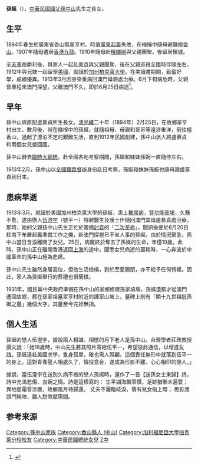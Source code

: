 {{refimprove|time=2015-11-12T09:26:54+00:00}}
{{Infobox_Person
|name=孫娫
|image=
|birth_date={{birth date|1894|3|31}}（[[光緒|光緒]]二十年2月25日）
|birth_place={{QING}}[[廣東省|廣東省]][[廣州府|廣州府]][[香山縣|香山縣]][[永宁鄉|永宁鄉]][[翠亨村|翠亨村]]
|death_date={{death date and age|1913|6|25|1894|3|31}}
|death_place={{MAC-1911}}
|relatives=父：[[孫中山|孫中山]]<br>母：[[盧慕貞|盧慕貞]]<br>哥哥：[[孫科|孫科]]<br>妹妹：[[孫婉|孫婉]]<br>繼妹：[[宮川富美子|宮川富美子]]
}}
'''孫娫'''（{{bd|1894年|3月31日|1913年|6月25日|catIdx=L}}），[[中華民國|中華民國]][[國父|國父]][[孫中山|孫中山]]先生之長女。

==生平==
1894年春生於廣東省香山縣翠亨村。時值[[廣東起義|廣東起義]]失敗，在襁褓中隨母避難[[檀香山|檀香山]]。1907年隨母遷居[[香港|香港]][[九龍|九龍]]。1910年隨母赴[[檳榔嶼|檳榔嶼]]與父親團聚，後留居檳城。

[[辛亥革命|辛亥革命]]勝利後，與家人一起赴[[南京|南京]]與父親團聚，後在父親巡視全國時伴隨左右。1912年與兄妹一起留學[[美國|美國]]，就讀於[[加州|加州]][[柏克萊大學|柏克萊大學]]。在美讀書期間，勤奮好學，成績優異。1913年3月因身染重病回澳門母親處治療。6月下旬病危時，父親曾專程來澳門探望。父離澳門不久，即於6月25日病逝<ref>{{Cite web |url=http://www.chinatimes.com/photo-app/20150524002833-260812 |title=孫中山子女今何在？算得上地位顯赫 |access-date=2015-11-12 |archive-date=2015-11-12 |archive-url=https://web.archive.org/web/20151112095424/http://www.chinatimes.com/photo-app/20150524002833-260812 |dead-url=no }}</ref>。

== 早年 ==
孫中山與原配盧慕貞所生長女。[[清|清]][[光緒|光緒]]二十年（1894年）2月25日，在故鄉翠亨村出生。數月後，尚在繈褓中的孫娫，就隨祖母、母親和哥哥等遠涉重洋，前往檀香山，過起了漂泊不定的艱難生活，直到1912年民國創建，孫中山派人將盧慕貞和兩個女兒接回國。

孫中山辭去[[臨時大總統|臨時大總統]]，赴全國各地考察期間，孫娫和妹妹孫婉一直隨侍左右。

1913年2月，孫中山以[[全國鐵路督辦|全國鐵路督辦]]身份赴日考察，孫娫和妹妹孫婉也隨母親盧慕貞到日本。

== 患病早逝 ==
1913年3月，就讀於美國加州柏克萊大學的孫娫，患上[[糖尿病|糖尿病]]，[[腎功能衰竭|腎功能衰竭]]，久醫不愈，遂由戀人[[伍澄宇|伍澄宇]]（號平一）特聘醫生及護士伴隨回澳門其母盧慕貞處治療。那時，她的父親孫中山先生正忙於籌備[[討袁|討袁]]的「[[二次革命|二次革命]]」，聞訊後便於6月20日趁南下布置起義準備工作之機，赴澳門探視已不省人事的孫娫。由於情況緊急，孫中山當日含淚離開了女兒。25日，病魔終於奪去了孫娫的生命，年僅19歲。此時，孫中山正在離開香港返回[[上海|上海]]的途中。聞悉女兒病逝的噩耗時，一心奔波於中國革命的孫中山極為悲痛。

孫中山先生雖然身居高位，但他生活儉樸，對於至愛親朋，亦不給予任何特權。因此，家人為孫娫舉行的葬禮也很簡樸。

1931年，國民黨中央政府準備在孫中山的家鄉修建孫家墳場，孫娫遺骸才從澳門遷回故鄉，葬在孫家祖墓翠亨村附近的譚家山坡上，墓碑上刻有「顯十九世祖妣孫娫之墓」幾個大字。其墓至今完好無損。

== 個人生活 ==
孫娫的戀人伍澄宇，據說兩人相識、相戀的月下老人是孫中山。台灣學者莊政教授撰文說：「她18歲時，中山先生將其照片寄給伍平一，希望彼此通信，以增進友誼。孫娫遠赴美國求學，隻身孤單，確也需人照顧。這個責任無形中就落到伍平一的身上。這對青春璧人相處久了，情投意合，遂成為形影不離、心心相印的戀人。」

據說，當伍澄宇在送別久病不癒的戀人孫娫時，還作了一首【送孫女士東歸】詩，詩中充滿悲傷、哀婉之情。詩是這樣寫的：
生平湖海飄零慣，足跡猶慚未遍寰；
異地星霜曾涉曆，故鄉風月待歸還。
丈夫不灑臨岐淚，情有兒女指上環；
桅影渡頭門掩映，離人愁煞賦陽間。

== 参考来源 ==
{{reflist}}

{{孙中山}}
{{Authority control}}
{{DEFAULTSORT:S}}
[[Category:孫中山家族|Category:孫中山家族]]
[[Category:香山縣人_(中山)|Category:香山縣人 (中山)]]
[[Category:加利福尼亞大學柏克萊分校校友|Category:加利福尼亞大學柏克萊分校校友]]
[[Category:中華民國總統女兒|Category:中華民國總統女兒]]
[[Category:孫姓|Z中]]